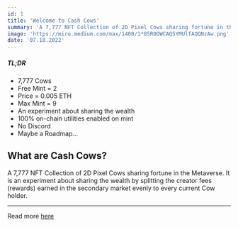 ```yaml
---
id: 1
title: 'Welcome to Cash Cows'
summary: 'A 7,777 NFT Collection of 2D Pixel Cows sharing fortune in the Metaverse.'
image: 'https://miro.medium.com/max/1400/1*85R0OWCAQ5YMUlfAQQNzAw.png'
date: '07.18.2022'
---
```


##### TL;DR

 - 7,777 Cows
 - Free Mint = 2
 - Price = 0.005 ETH
 - Max Mint = 9
 - An experiment about sharing the wealth
 - 100% on-chain utilities enabled on mint
 - No Discord
 - Maybe a Roadmap…

## What are Cash Cows?

A 7,777 NFT Collection of 2D Pixel Cows sharing fortune in the Metaverse. 
It is an experiment about sharing the wealth by splitting the creator 
fees (rewards) earned in the secondary market evenly to every current 
Cow holder.

----

Read more [here](https://medium.com/@cashcows/moo-cash-cows-genesis-b774dc283da3)